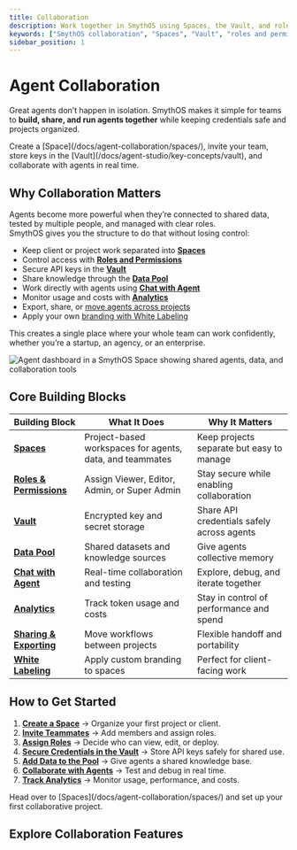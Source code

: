 ```yaml
---
title: Collaboration
description: Work together in SmythOS using Spaces, the Vault, and role-based permissions. Share agents, manage data, and collaborate securely in real time.
keywords: ["SmythOS collaboration", "Spaces", "Vault", "roles and permissions", "Data Pool", "Chat with Agent", "Analytics", "share agents", "team workflows"]
sidebar_position: 1
---
```


# Agent Collaboration

Great agents don’t happen in isolation. SmythOS makes it simple for teams to **build, share, and run agents together** while keeping credentials safe and projects organized.

<InfoCallout title="In one line">
Create a [Space](/docs/agent-collaboration/spaces/), invite your team, store keys in the [Vault](/docs/agent-studio/key-concepts/vault), and collaborate with agents in real time.
</InfoCallout>

<Spacer size="md" />

## Why Collaboration Matters

Agents become more powerful when they’re connected to shared data, tested by multiple people, and managed with clear roles.  
SmythOS gives you the structure to do that without losing control:

- Keep client or project work separated into **[Spaces](/docs/agent-collaboration/spaces/)**  
- Control access with **[Roles and Permissions](/docs/account-management/user-management)**  
- Secure API keys in the **[Vault](/docs/agent-studio/key-concepts/vault)**  
- Share knowledge through the **[Data Pool](/docs/agent-collaboration/data-pool/data-spaces)**  
- Work directly with agents using **[Chat with Agent](/docs/agent-collaboration/chat-with-agent)**  
- Monitor usage and costs with **[Analytics](/docs/account-management/user-management)**  
- Export, share, or [move agents across projects](/docs/agent-collaboration/sharing-agents)  
- Apply your own [branding with White Labeling](/docs/agent-collaboration/spaces/white-labeling)  

This creates a single place where your whole team can work confidently, whether you’re a startup, an agency, or an enterprise.

<Image 
  src="/docs/img/agent_collaboration/agent-collaboration.png" 
  alt="Agent dashboard in a SmythOS Space showing shared agents, data, and collaboration tools" 
  caption="Work together in a Space to manage agents, share resources, and keep everything organized in one dashboard." 
/>

<Spacer size="md" />

## Core Building Blocks

| Building Block | What It Does | Why It Matters |
|----------------|--------------|----------------|
| **[Spaces](/docs/agent-collaboration/spaces/)** | Project-based workspaces for agents, data, and teammates | Keep projects separate but easy to manage |
| **[Roles & Permissions](/docs/account-management/user-management)** | Assign Viewer, Editor, Admin, or Super Admin | Stay secure while enabling collaboration |
| **[Vault](/docs/agent-studio/key-concepts/vault)** | Encrypted key and secret storage | Share API credentials safely across agents |
| **[Data Pool](/docs/agent-collaboration/data-pool/data-spaces)** | Shared datasets and knowledge sources | Give agents collective memory |
| **[Chat with Agent](/docs/agent-collaboration/chat-with-agent)** | Real-time collaboration and testing | Explore, debug, and iterate together |
| **[Analytics](/docs/account-management/user-management)** | Track token usage and costs | Stay in control of performance and spend |
| **[Sharing & Exporting](/docs/agent-collaboration/sharing-agents)** | Move workflows between projects | Flexible handoff and portability |
| **[White Labeling](/docs/agent-collaboration/spaces/white-labeling)** | Apply custom branding to spaces | Perfect for client-facing work |

<Spacer size="md" />

## How to Get Started

1. **[Create a Space](/docs/agent-collaboration/spaces/)** → Organize your first project or client.  
2. **[Invite Teammates](/docs/agent-collaboration/spaces/invite-members)** → Add members and assign roles.  
3. **[Assign Roles](/docs/account-management/user-management)** → Decide who can view, edit, or deploy.  
4. **[Secure Credentials in the Vault](/docs/agent-studio/key-concepts/vault)** → Store API keys safely for shared use.  
5. **[Add Data to the Pool](/docs/agent-collaboration/data-pool/data-spaces)** → Give agents a shared knowledge base.  
6. **[Collaborate with Agents](/docs/agent-collaboration/chat-with-agent)** → Test and debug in real time.  
7. **[Track Analytics](/docs/account-management/user-management)** → Monitor usage, performance, and costs.  

<TipCallout title="Next step">
Head over to [Spaces](/docs/agent-collaboration/spaces/) and set up your first collaborative project.
</TipCallout>

<Spacer size="md" />

## Explore Collaboration Features

<CardGrid>
  <Card title="Spaces" description="Create and manage workspaces for your agents and data." to="/docs/agent-collaboration/spaces/" />
  <Card title="Roles and Permissions" description="Understand and configure role-based access." to="/docs/account-management/user-management" />
  <Card title="Data Pool" description="Build shared knowledge bases for your agents." to="/docs/agent-collaboration/data-pool/data-spaces" />
  <Card title="Chat with Agent" description="Collaborate and test in real time." to="/docs/agent-collaboration/chat-with-agent" />
  <Card title="Analytics" description="Track usage and costs for each project." to="/docs/account-management/user-management" />
  <Card title="Sharing & Exporting" description="Share agents or move workflows between tools." to="/docs/agent-collaboration/sharing-agents" />
</CardGrid>
